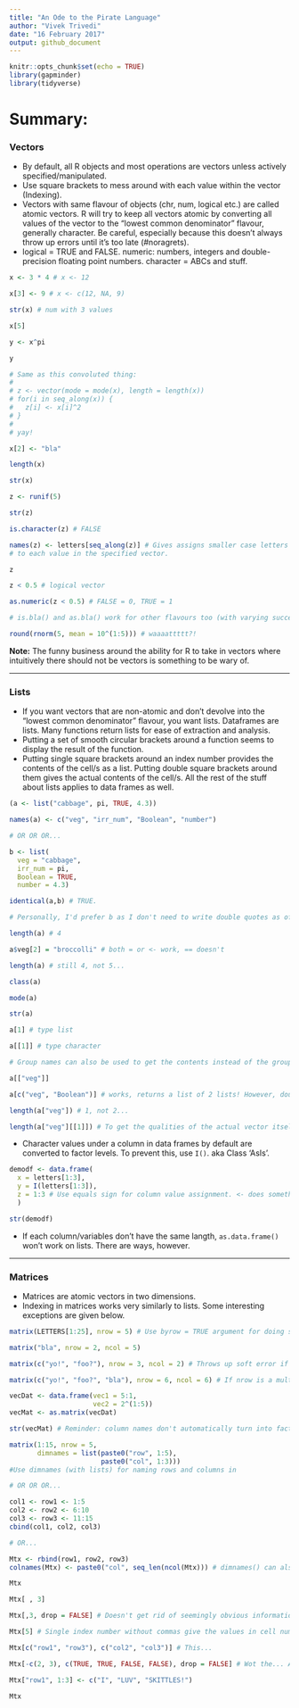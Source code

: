 ```yaml
---
title: "An Ode to the Pirate Language"
author: "Vivek Trivedi"
date: "16 February 2017"
output: github_document
---
```


```r
knitr::opts_chunk$set(echo = TRUE)
library(gapminder)
library(tidyverse)
```

# Summary:

### Vectors

* By default, all R objects and most operations are vectors unless actively specified/manipulated. 
* Use square brackets to mess around with each value within the vector (Indexing).
* Vectors with same flavour of objects (chr, num, logical etc.) are called atomic vectors. R will try to keep all vectors atomic by converting all values of the vector to the "lowest common denominator" flavour, generally character. Be careful, especially because this doesn't always throw up errors until it's too late (#noragrets).
* logical = TRUE and FALSE. numeric: numbers, integers and double-precision floating point numbers. character = ABCs and stuff.
``` r
x <- 3 * 4 # x <- 12

x[3] <- 9 # x <- c(12, NA, 9)

str(x) # num with 3 values

x[5]

y <- x^pi

y

# Same as this convoluted thing:
# 
# z <- vector(mode = mode(x), length = length(x))
# for(i in seq_along(x)) {
#   z[i] <- x[i]^2
# }
# 
# yay!

x[2] <- "bla" 

length(x)

str(x)

z <- runif(5)

str(z)

is.character(z) # FALSE

names(z) <- letters[seq_along(z)] # Gives assigns smaller case letters 
# to each value in the specified vector.

z

z < 0.5 # logical vector

as.numeric(z < 0.5) # FALSE = 0, TRUE = 1

# is.bla() and as.bla() work for other flavours too (with varying success).

round(rnorm(5, mean = 10^(1:5))) # waaaattttt?!
```
**Note:** The funny business around the ability for R to take in vectors where intuitively there should not be vectors is something to be wary of. 

---

### Lists

* If you want vectors that are non-atomic and don't devolve into the "lowest common denominator" flavour, you want lists. Dataframes are lists. Many functions return lists for ease of extraction and analysis.
* Putting a set of smooth circular brackets around a function seems to display the result of the function.
* Putting single square brackets around an index number provides the contents of the cell/s as a list. Putting double square brackets around them gives the actual contents of the cell/s. All the rest of the stuff about lists applies to data frames as well.
``` r
(a <- list("cabbage", pi, TRUE, 4.3))

names(a) <- c("veg", "irr_num", "Boolean", "number")

# OR OR OR...

b <- list(
  veg = "cabbage",
  irr_num = pi, 
  Boolean = TRUE, 
  number = 4.3)

identical(a,b) # TRUE.

# Personally, I'd prefer b as I don't need to write double quotes as often.

length(a) # 4

a$veg[2] = "broccolli" # both = or <- work, == doesn't

length(a) # still 4, not 5...

class(a)

mode(a)

str(a)

a[1] # type list

a[[1]] # type character

# Group names can also be used to get the contents instead of the group index numbers. Same square bracket logic applies. 

a[["veg"]]

a[c("veg", "Boolean")] # works, returns a list of 2 lists! However, double square brackets don't work for more than one name/index.

length(a["veg"]) # 1, not 2...

length(a["veg"][[1]]) # To get the qualities of the actual vector itself, rather than a list comprised of it.
```

* Character values under a column in data frames by default are converted to factor levels. To prevent this, use `I()`. aka Class 'AsIs'.
``` r
demodf <- data.frame(
  x = letters[1:3],
  y = I(letters[1:3]),
  z = 1:3 # Use equals sign for column value assignment. <- does something weird.
  )

str(demodf)
```

* If each column/variables don't have the same langth, `as.data.frame()` won't work on lists. There are ways, however.

---

### Matrices

* Matrices are atomic vectors in two dimensions.
* Indexing in matrices works very similarly to lists. Some interesting exceptions are given below.
``` r
matrix(LETTERS[1:25], nrow = 5) # Use byrow = TRUE argument for doing sequentially by the row.

matrix("bla", nrow = 2, ncol = 5)

matrix(c("yo!", "foo?"), nrow = 3, ncol = 2) # Throws up soft error if total number of matrix elements is not a multiple of the total number of data values. Also, none of the two data elements are next to themselves in the matrix.

matrix(c("yo!", "foo?", "bla"), nrow = 6, ncol = 6) # If nrow is a multiple of the number of data elements, each row will have the same data element. Otherwise, as before.

vecDat <- data.frame(vec1 = 5:1,
                     vec2 = 2^(1:5))
vecMat <- as.matrix(vecDat)

str(vecMat) # Reminder: column names don't automatically turn into factors.

matrix(1:15, nrow = 5,
       dimnames = list(paste0("row", 1:5),
                       paste0("col", 1:3))) 
#Use dimnames (with lists) for naming rows and columns in                                              that order.

# OR OR OR...

col1 <- row1 <- 1:5
col2 <- row2 <- 6:10
col3 <- row3 <- 11:15
cbind(col1, col2, col3)

# OR...

Mtx <- rbind(row1, row2, row3)
colnames(Mtx) <- paste0("col", seq_len(ncol(Mtx))) # dimnames() can also be used.

Mtx

Mtx[ , 3]

Mtx[,3, drop = FALSE] # Doesn't get rid of seemingly obvious information (like column name of the 3rd column)

Mtx[5] # Single index number without commas give the values in cell number going from top to bottom in columns, from left to right. In lists, this gives values from row 5.

Mtx[c("row1", "row3"), c("col2", "col3")] # This...

Mtx[-c(2, 3), c(TRUE, TRUE, FALSE, FALSE), drop = FALSE] # Wot the... Also, notice the 5th column shows up - the default must be TRUE.

Mtx["row1", 1:3] <- c("I", "LUV", "SKITTLES!")

Mtx

```